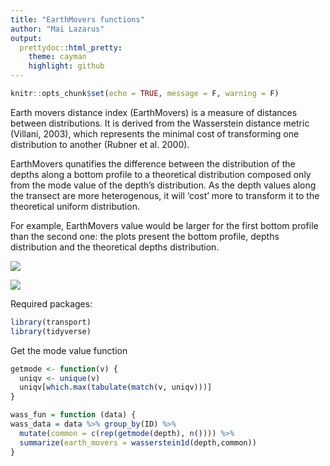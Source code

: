 ---
title: "EarthMovers functions"
author: "Mai Lazarus"
output:
  prettydoc::html_pretty:
    theme: cayman
    highlight: github
---

```{r setup, include=FALSE}
knitr::opts_chunk$set(echo = TRUE, message = F, warning = F)
```

Earth movers distance index (EarthMovers) is a measure of distances between distributions. It is derived from the Wasserstein distance metric (Villani, 2003), which represents the minimal cost of transforming one distribution to another (Rubner et al. 2000). 

EarthMovers qunatifies the difference between the distribution of the depths along a bottom profile to a theoretical distribution composed only from the mode value of the depth's distribution. As the depth values along the transect are more heterogenous, it will 'cost' more to transform it to the theoretical uniform distribution.

For example, EarthMovers value would be larger for the first bottom profile than the second one: the plots present the bottom profile, depths distribution and the theoretical depths distribution.

![](C:/Users/Maila/Google Drive/structural_complexity/eilat/wass wide.png)

![](C:/Users/Maila/Google Drive/structural_complexity/eilat/wass narrow.png)

Required packages:
```{r Libraries}
library(transport)
library(tidyverse)
```

Get the mode value function
```{r get mode value function}
getmode <- function(v) {
  uniqv <- unique(v)
  uniqv[which.max(tabulate(match(v, uniqv)))]
}
```

```{r Calculate EarthMovers/Wasserstien index}
wass_fun = function (data) {
wass_data = data %>% group_by(ID) %>%
  mutate(common = c(rep(getmode(depth), n()))) %>%
  summarize(earth_movers = wasserstein1d(depth,common)) 
}
```
